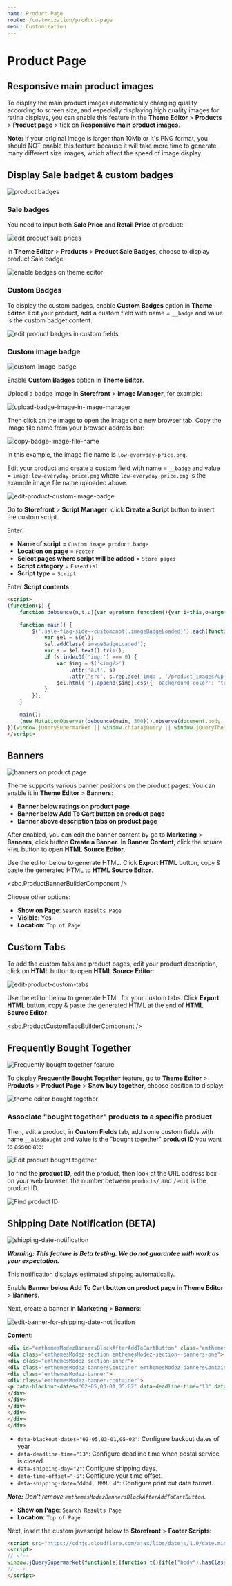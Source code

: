 ```yaml
---
name: Product Page
route: /customization/product-page
menu: Customization
---
```



# Product Page


## Responsive main product images

To display the main product images automatically changing quality according to screen size, and especially displaying high quality images for retina displays, you can enable this feature in the **Theme Editor** > **Products** > **Product page** > tick on **Responsive main product images**.

**Note:** If your original image is larger than 10Mb or it's PNG format, you should NOT enable this feature because it will take more time to generate many different size images, which affect the speed of image display.


## Display Sale badget & custom badges

![product badges](../img/product-card-badges.png)

### Sale badges

You need to input both **Sale Price** and **Retail Price** of product:

![edit product sale prices](../img/edit-product-sale-price.png)

In **Theme Editor** > **Products** > **Product Sale Badges**, choose to display product Sale badge:

![enable badges on theme editor](../img/theme-editor-badges.png)

### Custom Badges

To display the custom badges, enable **Custom Badges** option in **Theme Editor**. Edit your product, add a custom field with name = `__badge` and value is the custom badget content.

![edit product badges in custom fields](../img/edit-product-custom-badges.png)

### Custom image badge

![custom-image-badge](../img/custom-image-badge.png)

Enable **Custom Badges** option in **Theme Editor**.

Upload a badge image in **Storefront** > **Image Manager**, for example: 

![upload-badge-image-in-image-manager](../img/upload-badge-image-in-image-manager.jpg)

Then click on the image to open the image on a new browser tab. Copy the image file name from your browser address bar:

![copy-badge-image-file-name](../img/copy-badge-image-file-name.png)

In this example, the image file name is `low-everyday-price.png`.

Edit your product and create a custom field with name = `__badge` and value = `image:low-everyday-price.png` where `low-everyday-price.png` is the example image file name uploaded above.

![edit-product-custom-image-badge](../img/edit-product-custom-image-badge.png)

Go to **Storefront** > **Script Manager**, click **Create a Script** button to insert the custom script.

Enter:

- **Name of script** = `Custom image product badge`
- **Location on page** = `Footer`
- **Select pages where script will be added** = `Store pages`
- **Script category** = `Essential`
- **Script type** = `Script`

Enter **Script contents**:

```html
<script>
(function($) {
    function debounce(n,t,u){var e;return function(){var i=this,o=arguments,a=u&&!e;clearTimeout(e),e=setTimeout(function(){e=null,u||n.apply(i,o)},t),a&&n.apply(i,o)}}

    function main() {
        $('.sale-flag-side--custom:not(.imageBadgeLoaded)').each(function(i, el) {
            var $el = $(el);
            $el.addClass('imageBadgeLoaded');
            var s = $el.text().trim();
            if (s.indexOf('img:') === 0) {
                var $img = $('<img/>')
                    .attr('alt', s)
                    .attr('src', s.replace('img:', '/product_images/uploaded_images/'));
                $el.html('').append($img).css({ 'background-color': 'transparent', 'padding': '0' });
            }
        });
    }

    main();
    (new MutationObserver(debounce(main, 300))).observe(document.body, { childList: true, subtree: true });
})(window.jQuerySupermarket || window.chiarajQuery || window.jQueryTheme || window.jQuery);
</script>
```


## Banners

![banners on product page](../img/home1-product-page-banners.png)

Theme supports various banner positions on the product pages. You can enable it in **Theme Editor** > **Banners**:

- **Banner below ratings on product page**
- **Banner below Add To Cart button on product page**
- **Banner above description tabs on product page**


After enabled, you can edit the banner content by go to **Marketing** > **Banners**, click button **Create a Banner**. In **Banner Content**, click the square `HTML` button to open **HTML Source Editor**.

Use the editor below to generate HTML. Click **Export HTML** button, copy & paste the generated HTML to **HTML Source Editor**.

<sbc.ProductBannerBuilderComponent />

Choose other options:

- __Show on Page__: `Search Results Page`
- __Visible__: Yes
- __Location__: `Top of Page`


## Custom Tabs

To add the custom tabs and product pages, edit your product description, click on **HTML** button to open **HTML Source Editor**:

![edit-product-custom-tabs](../img/edit-product-custom-tabs.png)

Use the editor below to generate HTML for your custom tabs. Click **Export HTML** button, copy & paste the generated HTML at the end of **HTML Source Editor**.

<sbc.ProductCustomTabsBuilderComponent />


## Frequently Bought Together

![Frequently bought together feature](../img/bought-together.jpg)

To display **Frequently Bought Together** feature, go to **Theme Editor** > **Products** > **Product Page** > **Show buy together**, choose position to display:

![theme editor bought together](../img/theme-editor-bought-together.png)

### Associate "bought together" products to a specific product

Then, edit a product, in **Custom Fields** tab, add some custom fields with name `__alsobought` and value is the "bought together" **product ID** you want to associate:

![Edit product bought together](../img/edit-product-bought-together.png)

To find the **product ID**, edit the product, then look at the URL address box on your web browser, the number between `products/` and `/edit` is the product ID.

![Find product ID](../img/find-product-id.png)




## Shipping Date Notification (BETA)

![shipping-date-notification](../img/shipping-date-notification.png)

_**Warning: This feature is Beta testing. We do not guarantee with work as your expectation.**_

This notification displays estimated shipping automatically.

Enable **Banner below Add To Cart button on product page** in **Theme Editor** > **Banners**.

Next, create a banner in **Marketing** > **Banners**:

![edit-banner-for-shipping-date-notification](../img/edit-banner-for-shipping-date-notification.png)

**Content:**

```html
<div id="emthemesModezBannersBlockAfterAddToCartButton" class="emthemesModezBannersBlockAfterAddToCartButton">
<div class="emthemesModez-section emthemesModez-section--banners-one">
<div class="emthemesModez-section-inner">
<div class="emthemesModez-bannersContainer emthemesModez-bannersContainer--one">
<div class="emthemesModez-banner">
<div class="emthemesModez-banner-container">
<p data-blackout-dates="02-05,03-01,05-02" data-deadline-time="13" data-shipping-day="2" data-time-offset="-5"><strong>Want it on <span data-shipping-date="dddd, MMM. d">***</span>?<br /></strong> Choose <strong>Priority Mail</strong> at checkout.</p>
</div>
</div>
</div>
</div>
</div>
</div>
```

- `data-blackout-dates="02-05,03-01,05-02"`: Configure backout dates of year
- `data-deadline-time="13"`: Configure deadline time when postal service is closed.
- `data-shipping-day="2"`: Configure shipping days.
- `data-time-offset="-5"`: Configure your time offset.
- `data-shipping-date="dddd, MMM. d"`: Configure print out date format.

_**Note:** Don't remove `emthemesModezBannersBlockAfterAddToCartButton`._

- **Show on Page**: `Search Results Page`
- **Location**: `Top of Page`


Next, insert the custom javascript below to **Storefront** > **Footer Scripts**:

```html
<script src="https://cdnjs.cloudflare.com/ajax/libs/datejs/1.0/date.min.js"></script>
<script>
// <!--
window.jQuerySupermarket(function(e){function t(){if(e("body").hasClass("papaSupermarket-page--pages-product"))var t=setInterval(function(){var a=e("#emthemesModezBannersBlockAfterAddToCartButton");if(a.length>0){clearInterval(t);var i=a.find("[data-deadline-time]");if(i.length>0){var n=parseInt(i.data("deadline-time"),10),r=parseInt(i.data("shipping-day"),10),d=[];i.data("blackout-dates").split(",").forEach(function(e){var t=e.split("-");d.push(t)});var s=parseInt(i.data("time-offset"),10),o=new Date;o.setTime(o.getTime()+60*s*60*1e3),o.getUTCHours()>=n&&o.setTime(o.getTime()+864e5);var p,g=!1;do{if((p=!1)||0!=o.getUTCDay()||(p=!0),p||6!=o.getUTCDay()||g||(p=!0),!p)for(var l in d)if(d[l][0]==o.getUTCMonth()+1&&d[l][1]==o.getUTCDate()){p=!0;break}(r>0||p)&&o.setTime(o.getTime()+864e5),p||(r--,g=!0)}while(r>=0||p);o.setTime(o.getTime()-60*s*60*1e3);var m=e("[data-shipping-date]");m.length>0&&m.html(o.toString(m.data("shipping-date")))}}},1e3)}t(),e("body").on("loaded.instantload",t)});
// -->
</script>
```


